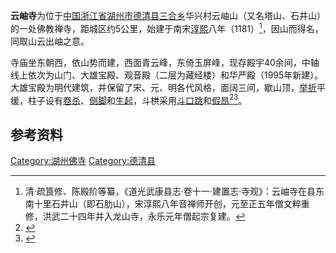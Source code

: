 {{文物保护单位
| 级别 = 省级
| 省区市 = 浙江省
| 图片 = [[File:Yunxiu_Temple_23_2016-04.JPG|260px]]<br><small>大雄宝殿西南面，2016年4月</small> 
| 名称 = 德清云岫寺
| 编号 = 3-95
| 分类 = 古建筑
| 时代 = [[明朝|明]]
| 所在 = [[湖州市|湖州市]][[德清县|德清县]]
| 登录 = 1989年12月
}}
'''云岫寺'''为位于[[中国|中国]][[浙江省|浙江省]][[湖州市|湖州市]][[德清县|德清县]][[三合乡_(德清县)|三合乡]]华兴村云岫山（又名塔山、石井山）的一处佛教禅寺，距城区约5公里，始建于南宋[[淳熙|淳熙]]八年（1181）<ref>清‧疏筤修、陈殿阶等纂，《道光武康县志·卷十一·建置志·寺观》：云岫寺在县东南十里石井山（即石肋山），宋淳熙八年音禅师开创，元至正五年僧文粹重修，洪武二十四年并入龙山寺，永乐元年僧起宗复建。</ref>，因山而得名，同取山云出岫之意。

寺庙坐东朝西，依山势而建，西面青云峰，东倚玉屏峰，现存殿宇40余间，中轴线上依次为山门、大雄宝殿、观音殿（二层为藏经楼）和华严殿（1995年新建）。大雄宝殿为明代建筑，并保留了宋、元、明各代风格，面阔三间，歇山顶，[[举折|举折]]平缓，柱子设有[[卷杀|卷杀]]、[[侧脚|侧脚]]和[[生起|生起]]，斗栱采用[[斗口跳|斗口跳]]和[[昂|假昂]]<ref>{{cite web|url=http://culture.zjol.com.cn/system/2006/08/11/007803406.shtml|title=《德清云岫寺》|accessdate=2016-04-22|work=|publisher=浙江在线|archive-url=https://web.archive.org/web/20160512203410/http://culture.zjol.com.cn/system/2006/08/11/007803406.shtml|archive-date=2016-05-12|dead-url=yes}}</ref><ref>{{cite web|url=http://www.deqing.gov.cn/art/2012/12/3/art_2061_206982.html|title=《云岫禅寺》|accessdate=2016-04-22|work=|publisher=德清县政府|deadurl=yes|archiveurl=https://web.archive.org/web/20130128193956/http://www.deqing.gov.cn/art/2012/12/3/art_2061_206982.html|archivedate=2013-01-28|df=}}</ref>。

==参考资料==
{{reflist|2}}
{{zhejiang-stub}}
{{DEFAULTSORT:Y}}
{{commons category|Yunxiu Temple}}
{{湖州市境内的浙江省文物保护单位}}
[[Category:湖州佛寺|Category:湖州佛寺]]
[[Category:德清县|Category:德清县]]
